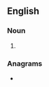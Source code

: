 {{also|potluck|pot luck}}
==English==

===Noun===
{{head|en|noun}}

# {{attributive of|pot luck|lang=en|nodot=1}}

===Anagrams===
* {{anagrams|en|a=ckloptu|putlock}}
